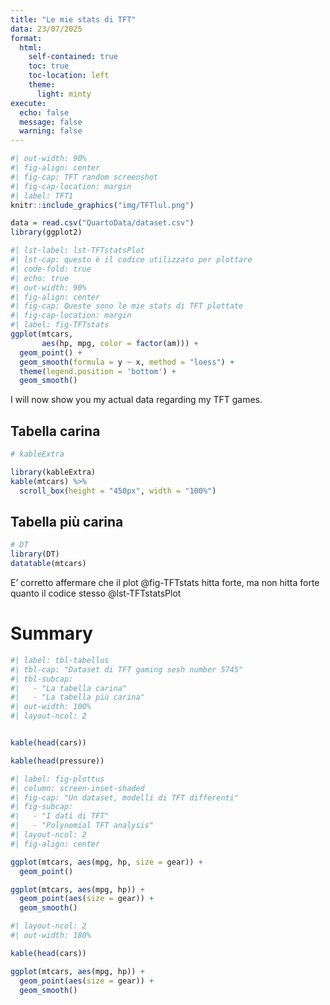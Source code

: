 ```yaml
---
title: "Le mie stats di TFT"
data: 23/07/2025
format: 
  html:
    self-contained: true
    toc: true                 
    toc-location: left      
    theme:
      light: minty 
execute: 
  echo: false
  message: false
  warning: false
---
```


```r
#| out-width: 90%
#| fig-align: center
#| fig-cap: TFT random screenshot
#| fig-cap-location: margin
#| label: TFT1
knitr::include_graphics("img/TFTlul.png")
```

```r
data = read.csv("QuartoData/dataset.csv")
library(ggplot2)
```


```r
#| lst-label: lst-TFTstatsPlot
#| lst-cap: questo è il codice utilizzato per plottare
#| code-fold: true
#| echo: true
#| out-width: 90%
#| fig-align: center
#| fig-cap: Queste sono le mie stats di TFT plottate
#| fig-cap-location: margin
#| label: fig-TFTstats
ggplot(mtcars,                                   
       aes(hp, mpg, color = factor(am))) +       
  geom_point() +
  geom_smooth(formula = y ~ x, method = "loess") +
  theme(legend.position = 'bottom') +
  geom_smooth()
```

I will now show you my actual data regarding my TFT games.

::: {.panel-tabset}

## Tabella carina


```r
# kableExtra

library(kableExtra)
kable(mtcars) %>%
  scroll_box(height = "450px", width = "100%")
```

## Tabella più carina


```r
# DT
library(DT)
datatable(mtcars)
```

:::

::: {.callout-warning collapse="true"}
E' corretto affermare che il plot @fig-TFTstats hitta forte, ma non hitta forte quanto il codice stesso @lst-TFTstatsPlot
:::


# Summary

```r
#| label: tbl-tabellus
#| tbl-cap: "Dataset di TFT gaming sesh number 5745"
#| tbl-subcap: 
#|   - "La tabella carina"
#|   - "La tabella più carina"
#| out-width: 100%  
#| layout-ncol: 2


kable(head(cars))

kable(head(pressure))
```

```r
#| label: fig-plottus
#| column: screen-inset-shaded
#| fig-cap: "Un dataset, modelli di TFT differenti" 
#| fig-subcap:
#|   - "I dati di TFT"
#|   - "Polynomial TFT analysis"
#| layout-ncol: 2
#| fig-align: center

ggplot(mtcars, aes(mpg, hp, size = gear)) +
  geom_point()

ggplot(mtcars, aes(mpg, hp)) +
  geom_point(aes(size = gear)) +
  geom_smooth()

```

```r
#| layout-ncol: 2
#| out-width: 180%  

kable(head(cars))

ggplot(mtcars, aes(mpg, hp)) +
  geom_point(aes(size = gear)) +
  geom_smooth()
```